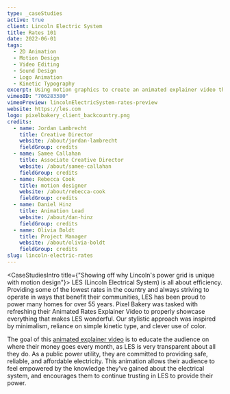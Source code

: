 ```yaml
---
type: _caseStudies
active: true
client: Lincoln Electric System
title: Rates 101
date: 2022-06-01
tags:
  - 2D Animation
  - Motion Design
  - Video Editing
  - Sound Design
  - Logo Animation
  - Kinetic Typography
excerpt: Using motion graphics to create an animated explainer video that shows off why Lincoln's power grid is unique.
vimeoID: "706283380"
vimeoPreview: lincolnElectricSystem-rates-preview
website: https://les.com
logo: pixelbakery_client_backcountry.png
credits:
  - name: Jordan Lambrecht
    title: Creative Director
    website: /about/jordan-lambrecht
    fieldGroup: credits
  - name: Samee Callahan
    title: Associate Creative Director
    website: /about/samee-callahan
    fieldGroup: credits
  - name: Rebecca Cook
    title: motion designer
    website: /about/rebecca-cook
    fieldGroup: credits
  - name: Daniel Hinz
    title: Animation Lead
    website: /about/dan-hinz
    fieldGroup: credits
  - name: Olivia Boldt
    title: Project Manager
    website: /about/olivia-boldt
    fieldGroup: credits
slug: lincoln-electric-rates
---
```


<CaseStudiesIntro title={"Showing off why Lincoln's power grid is unique with motion design"}>
LES (Lincoln Electrical System) is all about efficiency. Providing some of the lowest rates in the country and always striving to operate in ways that benefit their communities, LES has been proud to power many homes for over 55 years. Pixel Bakery was tasked with refreshing their Animated Rates Explainer Video to properly showcase everything that makes LES wonderful. Our stylistic approach was inspired by minimalism, reliance on simple kinetic type, and clever use of color. 

The goal of this [animated explainer video](/services/animated-explainer-videos) is to educate the audience on where their money goes every month, as LES is very transparent about all they do. As a public power utility, they are committed to providing safe, reliable, and affordable electricity. This animation allows their audience to feel empowered by the knowledge they’ve gained about the electrical system, and encourages them to continue trusting in LES to provide their power. 

</CaseStudiesIntro>
